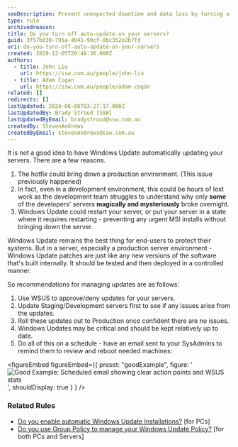 ```yaml
---
seoDescription: Prevent unexpected downtime and data loss by turning off auto-update on servers and instead using a controlled update process with WSUS.
type: rule
archivedreason:
title: Do you turn off auto-update on your servers?
guid: 3f57b030-795a-4b41-90cf-8bc352e2b7fd
uri: do-you-turn-off-auto-update-on-your-servers
created: 2019-12-05T20:48:36.000Z
authors:
  - title: John Liu
    url: https://ssw.com.au/people/john-liu
  - title: Adam Cogan
    url: https://ssw.com.au/people/adam-cogan
related: []
redirects: []
lastUpdated: 2024-06-08T03:27:17.000Z
lastUpdatedBy: Brady Stroud [SSW]
lastUpdatedByEmail: bradystroud@ssw.com.au
createdBy: StevenAndrews
createdByEmail: StevenAndrews@ssw.com.au
---
```


It is not a good idea to have Windows Update automatically updating your servers. There are a few reasons.
1. The hotfix could bring down a production environment. (This issue previously happened)
2. In fact, even in a development environment, this could be hours of lost work as the development team struggles to understand why only
   **some** of the developers' servers **magically and mysteriously** broke overnight.
3. Windows Update could restart your server, or put your server in a state where it requires restarting - preventing any urgent MSI installs without bringing down the server.

Windows Update remains the best thing for end-users to protect their systems. But in a server, especially a production server environment - Windows Update patches are just like any new versions of the software that's built internally. It should be tested and then deployed in a controlled manner.

So recommendations for managing updates are as follows:

1. Use WSUS to approve/deny updates for your servers.
2. Update Staging/Development servers first to see if any issues arise from the updates.
3. Roll these updates out to Production once confident there are no issues.
4. Windows Updates may be critical and should be kept relatively up to date.
5. Do all of this on a schedule - have an email sent to your SysAdmins to remind them to review and reboot needed machines:

<figureEmbed figureEmbed={{
  preset: "goodExample",
  figure: '![Good Example: Scheduled email showing clear action points and WSUS stats](/uploads/rules/do-you-turn-off-auto-update-on-your-servers/WSUSReport.png)',
  shouldDisplay: true
} } />


### Related Rules

- [Do you enable automatic Windows Update Installations?](/do-you-disable-automatic-windows-update-installations) [for PCs]
- [Do you use Group Policy to manage your Windows Update Policy?](/do-you-use-group-policy-to-manage-your-windows-update-policy) [for both PCs and Servers]
